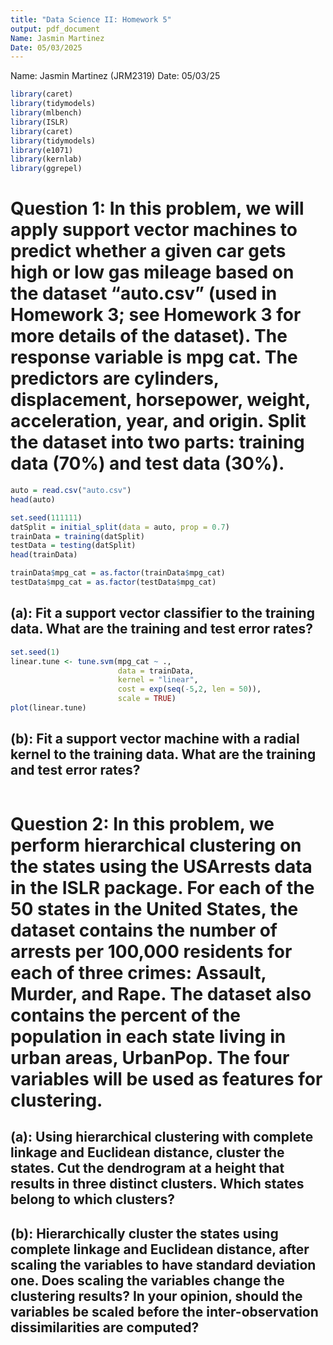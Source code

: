 ```yaml
---
title: "Data Science II: Homework 5"
output: pdf_document
Name: Jasmin Martinez
Date: 05/03/2025
---
```

Name: Jasmin Martinez (JRM2319)
Date: 05/03/25

```r
library(caret)
library(tidymodels)
library(mlbench)
library(ISLR)
library(caret)
library(tidymodels)
library(e1071) 
library(kernlab) 
library(ggrepel)
```

# Question 1: In this problem, we will apply support vector machines to predict whether a given car gets high or low gas mileage based on the dataset “auto.csv” (used in Homework 3; see Homework 3 for more details of the dataset). The response variable is mpg cat. The predictors are cylinders, displacement, horsepower, weight, acceleration, year, and origin. Split the dataset into two parts: training data (70%) and test data (30%). 
```r
auto = read.csv("auto.csv")
head(auto)

set.seed(111111)
datSplit = initial_split(data = auto, prop = 0.7)
trainData = training(datSplit)
testData = testing(datSplit)
head(trainData)

trainData$mpg_cat = as.factor(trainData$mpg_cat)
testData$mpg_cat = as.factor(testData$mpg_cat)
```

## (a): Fit a support vector classifier to the training data. What are the training and test error rates?
```r
set.seed(1)
linear.tune <- tune.svm(mpg_cat ~ .,
                        data = trainData,
                        kernel = "linear",
                        cost = exp(seq(-5,2, len = 50)),
                        scale = TRUE)
plot(linear.tune)

```

## (b): Fit a support vector machine with a radial kernel to the training data. What are the training and test error rates?
```r

```


# Question 2: In this problem, we perform hierarchical clustering on the states using the USArrests data in the ISLR package. For each of the 50 states in the United States, the dataset contains the number of arrests per 100,000 residents for each of three crimes: Assault, Murder, and Rape. The dataset also contains the percent of the population in each state living in urban areas, UrbanPop. The four variables will be used as features for clustering.

## (a): Using hierarchical clustering with complete linkage and Euclidean distance, cluster the states. Cut the dendrogram at a height that results in three distinct clusters. Which states belong to which clusters?

## (b): Hierarchically cluster the states using complete linkage and Euclidean distance, after scaling the variables to have standard deviation one. Does scaling the variables change the clustering results? In your opinion, should the variables be scaled before the inter-observation dissimilarities are computed?

